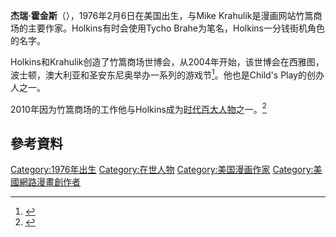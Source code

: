 {{noteTA
|G1 = IT
}}
{{Copyedit translation|en|Jerry Holkins|time=2015-09-26T02:30:09+00:00}}
{{Infobox writer
| name          = 杰瑞·霍金斯
| image         = Jerryholkins20090209.jpg
| image_size    = 220px
| caption       = 2009年的霍金斯
| pseudonym     = Tycho Brahe
| birth_name    = Keith Gerald Holkins né Parkinson
| birth_date    = {{birth date and age|1976|02|06}}
| birth_place   = 
| nationality   = [[美国|美国]]
| genre         = 漫画家
| occupation    = 作家
| years_active  = 1999年至今
| movement      = 
| notable_works = [[竹篙商场|竹篙商场]]
| influenced    = 
| awards        = 
}}
'''杰瑞·霍金斯'''（{{lang-en|Jerry Holkins}}），1976年2月6日在美国出生，与Mike Krahulik是漫画网站竹篙商场的主要作家。Holkins有时会使用Tycho Brahe为笔名，Holkins一分钱街机角色的名字。

Holkins和Krahulik创造了竹篙商场世博会，从2004年开始，该世博会在西雅图，波士顿，澳大利亚和圣安东尼奥举办一系列的游戏节<ref>{{cite web|last=Murph|first=David|title=Penny Arcade Expo to Head Down Under in 2013|url=http://www.pcmag.com/article2/0,2817,2409228,00.asp|publisher=PCMag.com|accessdate=3 January 2013|archive-date=2018-06-14|archive-url=https://web.archive.org/web/20180614195048/https://www.pcmag.com/article2/0,2817,2409228,00.asp|dead-url=no}}</ref>。他也是Child's Play的创办人之一。

2010年因为竹篙商场的工作他与Holkins成为[[时代百大人物|时代百大人物]]之一。<ref>{{cite news |last=Grossman |first=Lev |title=The 2010 Time 100: Jerry Holkins and Mike Krahulik |url=http://www.time.com/time/specials/packages/article/0,28804,1984685_1984940_1985513,00.html |publisher=''[[Time_(magazine)|Time]]'' |date=April 29, 2010 |accessdate=May 10, 2010 |authorlink=Lev Grossman |archive-date=2013-08-17 |archive-url=https://web.archive.org/web/20130817133134/http://www.time.com/time/specials/packages/article/0,28804,1984685_1984940_1985513,00.html |dead-url=no }}</ref>

== 參考資料 ==
{{Reflist}}
{{DEFAULTSORT:Holkins, Jerry}}
[[Category:1976年出生|Category:1976年出生]]
[[Category:在世人物|Category:在世人物]]
[[Category:美国漫画作家|Category:美国漫画作家]]
[[Category:美國網路漫畫創作者|Category:美國網路漫畫創作者]]